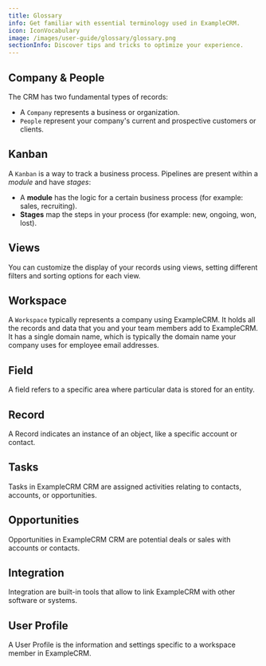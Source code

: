 ```yaml
---
title: Glossary
info: Get familiar with essential terminology used in ExampleCRM.
icon: IconVocabulary
image: /images/user-guide/glossary/glossary.png
sectionInfo: Discover tips and tricks to optimize your experience.
---
```


## Company & People
The CRM has two fundamental types of records:
- A `Company` represents a business or organization.
- `People` represent your company's current and prospective customers or clients.

## Kanban
A `Kanban` is a way to track a business process. Pipelines are present within a *module* and have *stages*:
- A **module** has the logic for a certain business process (for example: sales, recruiting).
- **Stages** map the steps in your process (for example: new, ongoing, won, lost).

## Views
You can customize the display of your records using views, setting different filters and sorting options for each view.

## Workspace
A `Workspace` typically represents a company using ExampleCRM. It holds all the records and data that you and your team members add to ExampleCRM.
It has a single domain name, which is typically the domain name your company uses for employee email addresses.

## Field
A field refers to a specific area where particular data is stored for an entity.

## Record
A Record indicates an instance of an object, like a specific account or contact.

## Tasks
Tasks in ExampleCRM CRM are assigned activities relating to contacts, accounts, or opportunities.

## Opportunities
Opportunities in ExampleCRM CRM are potential deals or sales with accounts or contacts.

## Integration
Integration are built-in tools that allow to link ExampleCRM with other software or systems.

## User Profile
A User Profile is the information and settings specific to a workspace member in ExampleCRM.

<ArticleEditContent></ArticleEditContent>
